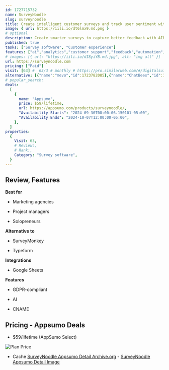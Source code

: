 ```yaml
---
id: 1727715732
name: SurveyNoodle
slug: surveynoodle
title: Create intelligent customer surveys and track user sentiment with AI
image: { url: https://iili.io/dt6lmx9.md.png }
# optional
description: Create smarter surveys to capture better feedback with AIEngage with survey responses via user sentiment tracking and an AI chatbot
published: true
tasks: ["Survey software", "Customer experience"]
features: ["ai","analytics","customer support","feedback","automation","chatbot","marketing","project"]
# images: [{ url: "https://iili.io/dI8yiYB.md.jpg", alt: "img alt" }]
url: https://surveynoodle.com
pricing: ["Paid"]
visit: [63] #  63/3 # monthly # https://pro.similarweb.com/#/digitalsuite/websiteanalysis/home
alternative: [{"name":"mevo","id":1723782085},{"name":"ChatBees","id":1723007043}]
# popular_search:
deals:
  [
    {
      name: "Appsumo",
      price: $59/lifetime,
      url: https://appsumo.com/products/surveynoodle/,
      "Availability Starts": "2024-09-30T08:00:06.150101-05:00",
      "Availability Ends": "2024-10-07T12:00:00-05:00",
    },
  ]
properties:
  {
    Visit: 63,
    # Review:,
    # Rank:,
    Category: "Survey software",
  }
---
```


## Review, Features

 

**Best for**

- Marketing agencies

- Project managers

- Solopreneurs

**Alternative to**

- SurveyMonkey

- Typeform

**Integrations**

- Google Sheets

**Features**

- GDPR-compliant

- AI

- CNAME

## Pricing - Appsumo Deals

- $59/lifetime (AppSumo Select)

<Img src="https://iili.io/dtPHQMG.png" alt="Plan Price" />

- Cache [SurveyNoodle Appsumo Detail Archive.org](https://web.archive.org/web/*/https://appsumo.com/products/surveynoodle/) - [SurveyNoodle Appsumo Detail Image](https://iili.io/dtPdwBa.png)
